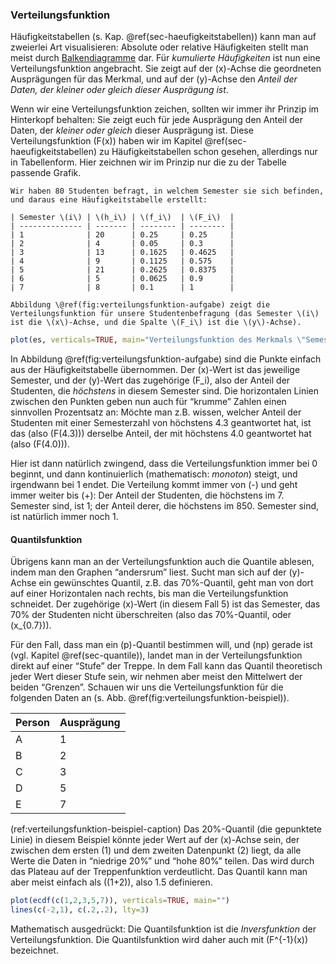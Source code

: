 ### Verteilungsfunktion

Häufigkeitstabellen (s. Kap. \@ref(sec-haeufigkeitstabellen)) kann man auf zweierlei Art visualisieren: Absolute oder relative Häufigkeiten stellt man meist durch [Balkendiagramme](#sec-balkendiagramme) dar. Für *kumulierte Häufigkeiten* ist nun eine Verteilungsfunktion angebracht. Sie zeigt auf der \(x\)-Achse die geordneten Ausprägungen für das Merkmal, und auf der \(y\)-Achse den *Anteil der Daten, der kleiner oder gleich dieser Ausprägung ist*.

Wenn wir eine Verteilungsfunktion zeichen, sollten wir immer ihr Prinzip im Hinterkopf behalten: Sie zeigt euch für jede Ausprägung den Anteil der Daten, der *kleiner oder gleich* dieser Ausprägung ist. Diese Verteilungsfunktion \(F(x)\) haben wir im Kapitel \@ref(sec-haeufigkeitstabellen) zu Häufigkeitstabellen schon gesehen, allerdings nur in Tabellenform. Hier zeichnen wir im Prinzip nur die zu der Tabelle passende Grafik.

```exercise

Wir haben 80 Studenten befragt, in welchem Semester sie sich befinden, und daraus eine Häufigkeitstabelle erstellt:

| Semester \(i\) | \(h_i\) | \(f_i\)  | \(F_i\)  |
| -------------- | ------- | -------- | -------- |
| 1              | 20      | 0.25     | 0.25     |
| 2              | 4       | 0.05     | 0.3      |
| 3              | 13      | 0.1625   | 0.4625   |
| 4              | 9       | 0.1125   | 0.575    |
| 5              | 21      | 0.2625   | 0.8375   |
| 6              | 5       | 0.0625   | 0.9      |
| 7              | 8       | 0.1      | 1        |

Abbildung \@ref(fig:verteilungsfunktion-aufgabe) zeigt die Verteilungsfunktion für unsere Studentenbefragung (das Semester \(i\) ist die \(x\)-Achse, und die Spalte \(F_i\) ist die \(y\)-Achse).
```

```r
plot(es, verticals=TRUE, main="Verteilungsfunktion des Merkmals \"Semester\"")
```

In Abbildung \@ref(fig:verteilungsfunktion-aufgabe) sind die Punkte einfach aus der Häufigkeitstabelle übernommen. Der \(x\)-Wert ist das jeweilige Semester, und der \(y\)-Wert das zugehörige \(F_i\), also der Anteil der Studenten, die *höchstens* in diesem Semester sind. Die horizontalen Linien zwischen den Punkten geben nun auch für "krumme" Zahlen einen sinnvollen Prozentsatz an: Möchte man z.B. wissen, welcher Anteil der Studenten mit einer Semesterzahl von höchstens 4.3 geantwortet hat, ist das (also \(F(4.3)\)) derselbe Anteil, der mit höchstens 4.0 geantwortet hat (also \(F(4.0)\)).

Hier ist dann natürlich zwingend, dass die Verteilungsfunktion immer bei 0 beginnt, und dann kontinuierlich (mathematisch: *monoton*) steigt, und irgendwann bei 1 endet. Die Verteilung kommt immer von \(-\infty\) und geht immer weiter bis \(+\infty\): Der Anteil der Studenten, die höchstens im 7. Semester sind, ist 1; der Anteil derer, die höchstens im 850. Semester sind, ist natürlich immer noch 1.

#### Quantilsfunktion

Übrigens kann man an der Verteilungsfunktion auch die Quantile ablesen, indem man den Graphen "andersrum" liest. Sucht man sich auf der \(y\)-Achse ein gewünschtes Quantil, z.B. das 70%-Quantil, geht man von dort auf einer Horizontalen nach rechts, bis man die Verteilungsfunktion schneidet. Der zugehörige \(x\)-Wert (in diesem Fall 5) ist das Semester, das 70% der Studenten nicht überschreiten (also das 70%-Quantil, oder \(x_{0.7}\)).

Für den Fall, dass man ein \(p\)-Quantil bestimmen will, und \(np\) gerade ist (vgl. Kapitel \@ref(sec-quantile)), landet man in der Verteilungsfunktion direkt auf einer "Stufe" der Treppe. In dem Fall kann das Quantil theoretisch jeder Wert dieser Stufe sein, wir nehmen aber meist den Mittelwert der beiden "Grenzen". Schauen wir uns die Verteilungsfunktion für die folgenden Daten an (s. Abb. \@ref(fig:verteilungsfunktion-beispiel)).

| Person | Ausprägung |
| ------ | ---------- |
| A      | 1          |
| B      | 2          |
| C      | 3          |
| D      | 5          |
| E      | 7          |

(ref:verteilungsfunktion-beispiel-caption) Das 20%-Quantil (die gepunktete Linie) in diesem Beispiel könnte jeder Wert auf der \(x\)-Achse sein, der zwischen dem ersten (1) und dem zweiten Datenpunkt (2) liegt, da alle Werte die Daten in "niedrige 20%" und "hohe 80%" teilen. Das wird durch das Plateau auf der Treppenfunktion verdeutlicht. Das Quantil kann man aber meist einfach als \(\frac{1}{2}(1+2)\), also 1.5 definieren.

```r
plot(ecdf(c(1,2,3,5,7)), verticals=TRUE, main="")
lines(c(-2,1), c(.2,.2), lty=3)
```

Mathematisch ausgedrückt: Die Quantilsfunktion ist die *Inversfunktion* der Verteilungsfunktion. Die Quantilsfunktion wird daher auch mit \(F^{-1}(x)\) bezeichnet.